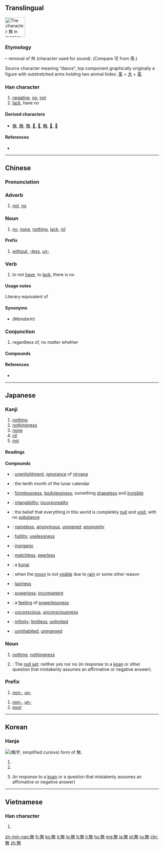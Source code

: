 ==Translingual==
{{stroke order|type=cursive}}
[[Image:無-still.svg|right|frame|65px|The character 無 in cursive script.]]
{{wikipedia}}

===Etymology===
{{Han etyl}}
{{Han simp|舞|f=舛|t=&nbsp;}} – removal of 舛 (character used for sound). (Compare 可 from 奇.)

Source character meaning “dance”, top component graphically originally a figure with outstretched arms holding two animal hides: [[革]] + [[大]] + [[革]].

===Han character===
{{Han char|rn=86|rad=火|as=08|sn=12|four=8033<sub>1</sub>|canj=人廿火 (OTF)}}

# [[negative]], [[no]], [[not]]
# [[lack]], have no

====Derived characters====
* [[㒇]], [[㷻]], [[憮]], [[𠓺]], [[𤏠]], [[𥼣]], [[𨖴]], [[𨶭]]

====References====
* {{Han ref|kx=0673.260|dkj=19113|dj=1081.240|hdz=32211.150|uh=7121|ud=28961|bh=B54C|bd=46412}}

----

==Chinese==
{{zh-forms|s=无}}

===Pronunciation===
{{zh-pron
|m=wú
|c=mou4
|h=
|mn=bû/bô
|w=
|mc=y
|oc=y
|ma=Zh-wú.ogg
|cat=adverb,noun,prefix,verb,conjunction
}}

===Adverb===
{{zh-adv}}

# [[not]], [[no]]
#: {{zh-usex|無可|can't}}

===Noun===
{{zh-noun}}

# [[no]], [[none]], [[nothing]], [[lack]], [[nil]]
#: {{zh-usex|我 无 求 于 你。|tr=wǒ wú qiú yú nǐ.|I want nothing from you.}} {{attention|zh|needs conversion to traditional}}
#: {{zh-usex|從無到有|start from nothing, from scratch}}

====Prefix====
{{zh-pref}}

# [[without]], [[-less]], [[un-]]
#: {{zh-usex|無情|heartless}}
#: {{zh-usex|無理|unreasonable}}
#: {{zh-usex|無邊|unlimited}}

===Verb===
{{zh-verb}}

# {{cx|literary|lang=zh}} to not [[have]], to [[lack]], there is no
#: {{zh-usex|天空 無 雲。|tr=tiānkōng wú yún.|There is no cloud in the sky.}}

====Usage notes====
Literary equivalent of {{zh-l|沒有}}

====Synonyms====
* (''Mandarin'') {{zh-l|沒有}}

===Conjunction===
{{zh-con}}

# regardless of, no matter whether

====Compounds====
{{attention|zh|needs conversion to traditional}}
{{der5
| {{zh-l|無家可歸}}
| {{zh-l|無神論}}
| {{zh-l|無題}}
| {{zh-l|無所謂}}
| {{zh-l|無我}}
| [[无比]]
| [[无裨]]
| [[无边]]
| [[无柄叶]]
| [[无病呻吟]]
| [[无补]]
| [[无不]]
| [[无猜]]
| [[无才]]
| [[无产阶级]]
| [[无产阶级文化大革命]]
| [[无产阶级专政]]
| [[无产者]]
| [[无常]]
| [[无偿]]
| [[无成]]
| [[无耻]]
| [[无出其右]]
| [[无处存身]]
| [[无从]]
| [[无大无小]]
| [[无道]]
| [[无敌]]
| [[无底]]
| [[无底洞]]
| [[无地自容]]
| [[无的放矢]]
| [[无冬历夏]], [[无冬无夏]]
| [[无动于衷]], [[无动于中]]
| [[无独有偶]]
| [[无度]]
| [[无端]]
| [[无恶不作]]
| [[无法]]
| [[无法无天]]
| [[无方]]
| [[无妨]]
| [[无非]]
| [[无风]]
| [[无风不起浪]]
| [[无缝钢管]]
| [[无干]]
| [[无功受禄]]
| [[无辜]]
| [[无故]]
| [[无怪]]
| [[无关]]
| [[无关宏旨]]
| [[无关紧要]]
| [[无关痛痒]]
| [[无官一身轻]]
| [[无轨电车]]
| [[无害]]
| [[无核]]
| [[无核国家]]
| [[无恒]]
| [[无后]]
| [[无后坐力炮]]
| [[无花果]]
| [[无华]]
| [[无话不说]]
| [[无话可说]]
| [[无机]]
| [[无机肥料]]
| [[无机合成]]
| [[无机化合物]]
| [[无机化学]]
| [[无机酸]]
| [[无机物]]
| [[无机盐]]
| [[无稽]]
| [[无及]]
| [[无几]]
| [[无脊椎动物]]
| [[无计可施]]
| [[无记名投票]]
| [[无际]]
| [[无济于事]]
| [[无家可归]]
| [[无价之宝]]
| [[无坚不摧]]
| [[无间]]
| [[无疆]]
| [[无尽]]
| [[无尽无休]]
| [[无精打采]]
| [[无拘无束]]
| [[无可比拟]]
| [[无可非议]]
| [[无可奉告]]
| [[无可厚非]]
| [[无可讳言]]
| [[无可救药]]
| [[无可奈何]]
| [[无可奈何花落去]]
| [[无可无不可]]
| [[无可争辩]]
| [[无可置疑]]
| [[无孔不人]]
| [[无愧]]
| [[无赖]]
| [[无礼]]
| [[无理]]
| [[无理方程]]
| [[无理根]]
| [[无理函数]]
| [[无理强辩]]
| [[无理取闹]]
| [[无理式]]
| [[无理数]]
| [[无力]]
| [[无立锥之地]]
| [[无量]]
| [[无聊]]
| [[无聊赖]]
| [[无路可走]]
| [[无论]]
| [[无论如何]]
| [[无米之炊]]
| [[无冕之王]]
| [[无名]]
| [[无名氏]]
| [[无名小卒]]
| [[无名英雄]]
| [[无名指]]
| [[无明火]], [[无名火]]
| [[无奈]]
| [[无奈何]]
| [[无能]]
| [[无能为力]]
| [[无匹]]
| [[无期徒刑]]
| [[无奇不有]]
| [[无牵无挂]]
| [[无前]]
| [[无巧不成书]]
| [[无亲无故]]
| [[无情]]
| [[无情无义]]
| [[无穷]]
| [[无穷大]]
| [[无穷无尽]]
| [[无穷小]]
| [[无趣]]
| [[无权]]
| [[无缺]]
| [[无人]]
| [[无人售票]]
| [[无人问津]]
| [[无日]]
| [[无伤大雅]]
| [[无上]]
| [[无涉]]
| [[无神论]]
| [[无声]]
| [[无声片]], [[无声片儿]]
| [[无声无息]]
| [[无声无臭]]
| [[无绳电话]]
| [[无时无刻]]
| [[无视]]
| [[无事不登三宝殿]]
| [[无事忙]]
| [[无事生非]]
| [[无殊]]
| [[无数]]
| [[无双]]
| [[无霜期]]
| [[无私]]
| [[无私有弊]]
| [[无酸硫]]
| [[无算]]
| [[无损]]
| [[无所不包]]
| [[无所不可]]
| [[无所不能]]
| [[无所不为]]
| [[无所不用其极]]
| [[无所不有]]
| [[无所不在]]
| [[无所不知]]
| [[无所措手足]]
| [[无所事事]]
| [[无所适从]]
| [[无所畏惧]]
| [[无所谓]]
| [[无所用心]]
| [[无所作为]]
| [[无他]]
| [[无题]]
| [[无条件]]
| [[无条件刺激]]
| [[无条件反射]]
| [[无痛分娩]]
| [[无头案]]
| [[无往不利]]
| [[无往不胜]]
| [[无妄之灾]]
| [[无望]]
| [[无微不至]]
| [[无为]]
| [[无味]]
| [[无畏]]
| [[无谓]]
| [[无我]]
| [[无…无…]]
| [[无物]]
| [[无误]]
| [[无息贷款]]
| [[无隙可乘]]
| [[无瑕]]
| [[无暇]]
| [[无下箸处]]
| [[无限]]
| [[无限大]]
| [[无限公司]]
| [[无限期]]
| [[无限小]]
| [[无线电]]
| [[无线电报]]
| [[无线电波]]
| [[无线电传真]]
| [[无线电电子学]]
| [[无线电发射机]]
| [[无线电话]]
| [[无线电视]]
| [[无线电收音机]]
| [[无线电台]]
| [[无线电通信]]
| [[无效]]
| [[无邪]]
| [[无懈可击]]
| [[无心]]
| [[无形]]
| [[无形中]]
| [[无形资本]]
| [[无性]]
| [[无性生殖]]
| [[无性杂交]]
| [[无休止]]
| [[无须]], [[无需]]
| [[无涯]]
| [[无烟火药]]
| [[无烟煤]]
| [[无言以对]]
| [[无恙]]
| [[无业]]
| [[无业游民]]
| [[无依无靠]]
| [[无遗]]
| [[无疑]]
| [[无以复加]]
| [[无异]]
| [[无益]]
| [[无意]]
| [[无意识]]
| [[无垠]]
| [[无影灯]]
| [[无影无踪]]
| [[无用]]
| [[无用功]]
| [[无忧无虑]]
| [[无余]]
| [[无与伦比]]
| [[无冤无仇]]
| [[无援]]
| [[无缘]]
| [[无缘无故]]
| [[无债一身轻]]
| [[无政府主义]]
| [[无知]]
| [[无止境]]
| [[无中生有]]
| [[无助于]]
| [[无着]]
| [[无子果实]]
| [[无足轻重]]
| [[无阻]]
| [[无罪]]
| [[无坐力炮]]
| [[无源之水，无本之木]]
}}

====References====
* {{thcwd|8589}}

----

==Japanese==

===Kanji===
{{ja-kanji|grade=4|rs=火08}}

# [[nothing]]
# [[nothingness]]
# [[none]]
# [[nil]]
# [[not]]

====Readings====
{{ja-readings
|goon=[[む]] (mu)
|kanon=[[ぶ]] (bu)
|toon=[[も]] (mo)
|kun=[[ない|な.い]] ([[無い]], na.i)
}}

====Compounds====
{{der-top|Compounds}}
* {{ja-r|無明|むみょう}}: [[unenlightment]]; [[ignorance]] of [[nirvana]]
* {{ja-r|神無月|かんなづき}}: {{qualifier|archaic}} the tenth month of the lunar calendar
* {{ja-r|無形|むぎょう}}: [[formlessness]], [[bodylessness]]; something [[shapeless]] and [[invisible]]
* {{ja-r|無形|むけい}}: [[intangibility]]; [[incorporeality]]
* {{ja-r|無見|むけん}}: the belief that everything in this world is completely [[null]] and [[void]], with no [[substance]]
* {{ja-r|無名|むめい}}: [[nameless]], [[anonymous]], [[unsigned]]; [[anonymity]]
* {{ja-r|無用|むよう}}: [[futility]]; [[uselessness]]
* {{ja-r|無機|むき}}: [[inorganic]]
{{der-mid}}
* {{ja-r|無双|むそう}}: [[matchless]], [[peerless]]
* {{ja-r|苦無|くない}}: a [[kunai#Japanese|kunai]]
* {{ja-r|無月|むげつ}}: when the [[moon]] is not [[visible]] due to [[rain]] or some other reason
* {{ja-r|無精|ぶしょう}}: [[laziness]]
* {{ja-r|無力|むりょく}}: [[powerless]]; [[incompetent]]
* {{ja-r|無力感|むりょくかん}}: a [[feeling]] of [[powerlessness]]
* {{ja-r|無意識|むいしき}}: [[unconscious]], [[unconsciousness]]
* {{ja-r|無限|むげん}}: [[infinity]]; [[limitless]]; [[unlimited]]
* {{ja-r|無人|ぶにん}}: [[uninhabited]], [[unmanned]]
{{der-bottom}}

{{ja-kanjitab|yomi=o|む}}

===Noun===
{{ja-noun|む}}

# [[nothing]], [[nothingness]]
# {{context|Buddhism|lang=ja|sort=む}}: The [[null set]]: neither yes nor no (in response to a [[koan]] or other question that mistakenly assumes an affirmative or negative answer).

===Prefix===
{{ja-pos|む|prefix}}

# [[non-]], [[un-]]

{{ja-pos|ぶ|prefix}}

# [[non-]], [[un-]]
# [[poor]]

----

==Korean==

===Hanja===
[[File:Eopseul mu yakja.png|thumb|{{w|Yakja}} ([[略字#Korean|略字]], simplified cursive) form of 無.]]
{{ko-hanja|hangeul=무|eumhun=|rv=mu|mr=mu|y=mu}}

# {{ko-inline|무|mu|[[nothing]]}}
# {{ko-inline|무|mu|no}}
# {{context|Buddhism|lang=ko}} {{ko-inline|무|mu|neither yes nor no}} (in response to a [[koan]] or a question that mistakenly assumes an affirmative or negative answer)

----

==Vietnamese==

===Han character===
{{vi-hantu|[[vô]], [[mô]], [[thủy]]|rs=火08}}

# {{defn|lang=vi|sort=火08}}

[[zh-min-nan:無]]
[[fr:無]]
[[ko:無]]
[[it:無]]
[[lo:無]]
[[lt:無]]
[[li:無]]
[[hu:無]]
[[mg:無]]
[[ja:無]]
[[pl:無]]
[[ru:無]]
[[chr:無]]
[[zh:無]]